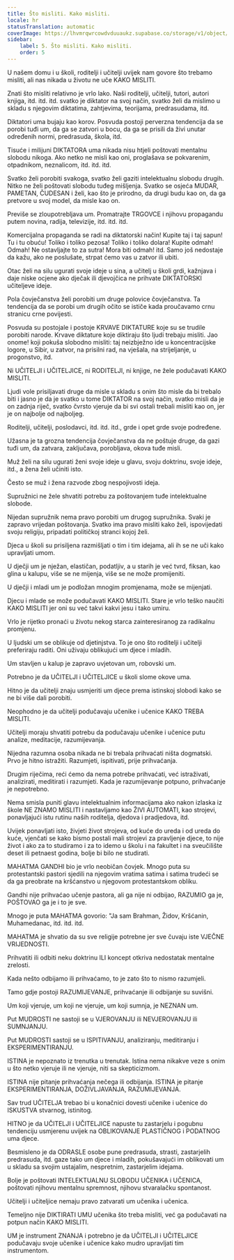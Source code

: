 ```yaml
---
title: Što misliti. Kako misliti.
locale: hr
statusTranslation: automatic
coverImage: https://lhvmrqwrcowdvduuaukz.supabase.co/storage/v1/object/public/strapi-uploads/small_cover-educacion-fundamental.webp-2d51a7828a2b1309555be27f7e2a61a0.webp
sidebar:
    label: 5. Što misliti. Kako misliti.
    order: 5
---
```

U našem domu i u školi, roditelji i učitelji uvijek nam govore što trebamo misliti, ali nas nikada u životu ne uče KAKO MISLITI.

Znati što misliti relativno je vrlo lako. Naši roditelji, učitelji, tutori, autori knjiga, itd. itd. itd. svatko je diktator na svoj način, svatko želi da mislimo u skladu s njegovim diktatima, zahtjevima, teorijama, predrasudama, itd.

Diktatori uma bujaju kao korov. Posvuda postoji perverzna tendencija da se porobi tuđi um, da ga se zatvori u bocu, da ga se prisili da živi unutar određenih normi, predrasuda, škola, itd.

Tisuće i milijuni DIKTATORA uma nikada nisu htjeli poštovati mentalnu slobodu nikoga. Ako netko ne misli kao oni, proglašava se pokvarenim, otpadnikom, neznalicom, itd. itd. itd.

Svatko želi porobiti svakoga, svatko želi gaziti intelektualnu slobodu drugih. Nitko ne želi poštovati slobodu tuđeg mišljenja. Svatko se osjeća MUDAR, PAMETAN, ČUDESAN i želi, kao što je prirodno, da drugi budu kao on, da ga pretvore u svoj model, da misle kao on.

Previše se zloupotrebljava um. Promatrajte TRGOVCE i njihovu propagandu putem novina, radija, televizije, itd. itd. itd.

Komercijalna propaganda se radi na diktatorski način! Kupite taj i taj sapun! Tu i tu obuću! Toliko i toliko pezosa! Toliko i toliko dolara! Kupite odmah! Odmah! Ne ostavljajte to za sutra! Mora biti odmah! itd. Samo još nedostaje da kažu, ako ne poslušate, strpat ćemo vas u zatvor ili ubiti.

Otac želi na silu ugurati svoje ideje u sina, a učitelj u školi grdi, kažnjava i daje niske ocjene ako dječak ili djevojčica ne prihvate DIKTATORSKI učiteljeve ideje.

Pola čovječanstva želi porobiti um druge polovice čovječanstva. Ta tendencija da se porobi um drugih očito se ističe kada proučavamo crnu stranicu crne povijesti.

Posvuda su postojale i postoje KRVAVE DIKTATURE koje su se trudile porobiti narode. Krvave diktature koje diktiraju što ljudi trebaju misliti. Jao onome! koji pokuša slobodno misliti: taj neizbježno ide u koncentracijske logore, u Sibir, u zatvor, na prisilni rad, na vješala, na strijeljanje, u progonstvo, itd.

Ni UČITELJI i UČITELJICE, ni RODITELJI, ni knjige, ne žele podučavati KAKO MISLITI.

Ljudi vole prisiljavati druge da misle u skladu s onim što misle da bi trebalo biti i jasno je da je svatko u tome DIKTATOR na svoj način, svatko misli da je on zadnja riječ, svatko čvrsto vjeruje da bi svi ostali trebali misliti kao on, jer je on najbolje od najboljeg.

Roditelji, učitelji, poslodavci, itd. itd. itd., grde i opet grde svoje podređene.

Užasna je ta grozna tendencija čovječanstva da ne poštuje druge, da gazi tuđi um, da zatvara, zaključava, porobljava, okova tuđe misli.

Muž želi na silu ugurati ženi svoje ideje u glavu, svoju doktrinu, svoje ideje, itd., a žena želi učiniti isto.

Često se muž i žena razvode zbog nespojivosti ideja.

Supružnici ne žele shvatiti potrebu za poštovanjem tuđe intelektualne slobode.

Nijedan supružnik nema pravo porobiti um drugog supružnika. Svaki je zapravo vrijedan poštovanja. Svatko ima pravo misliti kako želi, ispovijedati svoju religiju, pripadati političkoj stranci kojoj želi.

Djeca u školi su prisiljena razmišljati o tim i tim idejama, ali ih se ne uči kako upravljati umom.

U dječji um je nježan, elastičan, podatljiv, a u starih je već tvrd, fiksan, kao glina u kalupu, više se ne mijenja, više se ne može promijeniti.

U dječji i mladi um je podložan mnogim promjenama, može se mijenjati.

Djecu i mlade se može podučavati KAKO MISLITI. Stare je vrlo teško naučiti KAKO MISLITI jer oni su već takvi kakvi jesu i tako umiru.

Vrlo je rijetko pronaći u životu nekog starca zainteresiranog za radikalnu promjenu.

U ljudski um se oblikuje od djetinjstva. To je ono što roditelji i učitelji preferiraju raditi. Oni uživaju oblikujući um djece i mladih.

Um stavljen u kalup je zapravo uvjetovan um, robovski um.

Potrebno je da UČITELJI i UČITELJICE u školi slome okove uma.

Hitno je da učitelji znaju usmjeriti um djece prema istinskoj slobodi kako se ne bi više dali porobiti.

Neophodno je da učitelji podučavaju učenike i učenice KAKO TREBA MISLITI.

Učitelji moraju shvatiti potrebu da podučavaju učenike i učenice putu analize, meditacije, razumijevanja.

Nijedna razumna osoba nikada ne bi trebala prihvaćati ništa dogmatski. Prvo je hitno istražiti. Razumjeti, ispitivati, prije prihvaćanja.

Drugim riječima, reći ćemo da nema potrebe prihvaćati, već istraživati, analizirati, meditirati i razumjeti. Kada je razumijevanje potpuno, prihvaćanje je nepotrebno.

Nema smisla puniti glavu intelektualnim informacijama ako nakon izlaska iz škole NE ZNAMO MISLITI i nastavljamo kao ŽIVI AUTOMATI, kao strojevi, ponavljajući istu rutinu naših roditelja, djedova i pradjedova, itd.

Uvijek ponavljati isto, živjeti život strojeva, od kuće do ureda i od ureda do kuće, vjenčati se kako bismo postali mali strojevi za pravljenje djece, to nije život i ako za to studiramo i za to idemo u školu i na fakultet i na sveučilište deset ili petnaest godina, bolje bi bilo ne studirati.

MAHATMA GANDHI bio je vrlo neobičan čovjek. Mnogo puta su protestantski pastori sjedili na njegovim vratima satima i satima trudeći se da ga preobrate na kršćanstvo u njegovom protestantskom obliku.

Gandhi nije prihvaćao učenje pastora, ali ga nije ni odbijao, RAZUMIO ga je, POŠTOVAO ga je i to je sve.

Mnogo je puta MAHATMA govorio: "Ja sam Brahman, Židov, Kršćanin, Muhamedanac, itd. itd. itd.

MAHATMA je shvatio da su sve religije potrebne jer sve čuvaju iste VJEČNE VRIJEDNOSTI.

Prihvatiti ili odbiti neku doktrinu ILI koncept otkriva nedostatak mentalne zrelosti.

Kada nešto odbijamo ili prihvaćamo, to je zato što to nismo razumjeli.

Tamo gdje postoji RAZUMIJEVANJE, prihvaćanje ili odbijanje su suvišni.

Um koji vjeruje, um koji ne vjeruje, um koji sumnja, je NEZNAN um.

Put MUDROSTI ne sastoji se u VJEROVANJU ili NEVJEROVANJU ili SUMNJANJU.

Put MUDROSTI sastoji se u ISPITIVANJU, analiziranju, meditiranju i EKSPERIMENTIRANJU.

ISTINA je nepoznato iz trenutka u trenutak. Istina nema nikakve veze s onim u što netko vjeruje ili ne vjeruje, niti sa skepticizmom.

ISTINA nije pitanje prihvaćanja nečega ili odbijanja. ISTINA je pitanje EKSPERIMENTIRANJA, DOŽIVLJAVANJA, RAZUMIJEVANJA.

Sav trud UČITELJA trebao bi u konačnici dovesti učenike i učenice do ISKUSTVA stvarnog, istinitog.

HITNO je da UČITELJI i UČITELJICE napuste tu zastarjelu i pogubnu tendenciju usmjerenu uvijek na OBLIKOVANJE PLASTIČNOG i PODATNOG uma djece.

Besmisleno je da ODRASLE osobe pune predrasuda, strasti, zastarjelih predrasuda, itd. gaze tako um djece i mladih, pokušavajući im oblikovati um u skladu sa svojim ustajalim, nespretnim, zastarjelim idejama.

Bolje je poštovati INTELEKTUALNU SLOBODU UČENIKA i UČENICA, poštovati njihovu mentalnu spremnost, njihovu stvaralačku spontanost.

Učitelji i učiteljice nemaju pravo zatvarati um učenika i učenica.

Temeljno nije DIKTIRATI UMU učenika što treba misliti, već ga podučavati na potpun način KAKO MISLITI.

UM je instrument ZNANJA i potrebno je da UČITELJI i UČITELJICE podučavaju svoje učenike i učenice kako mudro upravljati tim instrumentom.

